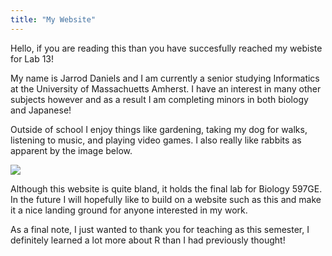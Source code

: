 ```yaml
---
title: "My Website"
---
```


Hello, if you are reading this than you have succesfully reached my webiste for Lab 13! 

My name is Jarrod Daniels and I am currently a senior studying Informatics at the University of Massachuetts Amherst. I have an interest in many other subjects however and as a result I am completing minors in both biology and Japanese!

Outside of school I enjoy things like gardening, taking my dog for walks, listening to music, and playing video games. I also really like rabbits as apparent by the image below.

![](IMG_4067.JPG)

Although this website is quite bland, it holds the final lab for Biology 597GE. In the future I will hopefully like to build on a website such as this and make it a nice landing ground for anyone interested in my work.

As a final note, I just wanted to thank you for teaching as this semester, I definitely learned a lot more about R than I had previously thought! 



